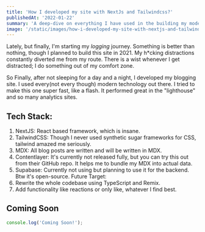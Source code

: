 ```yaml
---
title: 'How I developed my site with NextJs and Tailwindcss?'
publishedAt: '2022-01-22'
summary: 'A deep-dive on everything I have used in the building my modern stack based blog-polio using NextJs, tailwindcss and contentlayer.'
image: '/static/images/how-i-developed-my-site-with-nextjs-and-tailwind/og.png'
---
```


Lately, but finally, I'm starting my _logging_ journey. Something is better than nothing, though I planned to build this site in 2021. My h\*cking distractions constantly diverted me from my route. There is a wist whenever I get distracted; I do something out of my comfort zone.

So Finally, after not sleeping for a day and a night, I developed my blogging site. I used every(not every though) modern technology out there. I tried to make this one super fast, like a flash. It performed great in the "lighthouse" and so many analytics sites.

## Tech Stack:

1. NextJS: React based framework, which is insane.
2. TailwindCSS: Though I never used synthetic sugar frameworks for CSS, tailwind amazed me seriously.
3. MDX: All blog posts are written and will be written in MDX.
4. Contentlayer: It's currently not released fully, but you can try this out from their GitHub repo. It helps me to bundle my MDX into actual data.
5. Supabase: Currently not using but planning to use it for the backend.
   Btw it's open-source.
   Future Target:
6. Rewrite the whole codebase using TypeScript and Remix.
7. Add functionality like reactions or only like, whatever I find best.

## Coming Soon
```js:pages/index.js
console.log('Coming Soon!');
```
